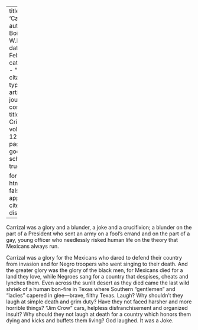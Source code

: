 
---
title: 'Carrizal'
author: Du Bois, W.E.B.
date: Feb. 1916
categories: 
  - ""
citation: 
  type: article-journal
  container-title: The Crisis
  volume: 12
  issue: 4
  page: 165
google-scholar: true

format:
  html:
    toc: false
    appendix-cite-as: display
---



Carrizal was a glory and a blunder, a joke and a crucifixion; a blunder
on the part of a President who sent an army on a fool's errand and on
the part of a gay, young officer who needlessly risked human life on the
theory that Mexicans always run.

Carrizal was a glory for the Mexicans who dared to defend their country
from invasion and for Negro troopers who went singing to their death.
And the greater glory was the glory of the black men, for Mexicans died
for a land they love, while Negroes sang for a country that despises,
cheats and lynches them. Even across the sunlit desert as they died came
the last wild shriek of a human bon-fire in Texas where Southern
"gentlemen" and "ladies" capered in glee---brave, filthy Texas. Laugh?
Why shouldn't they laugh at simple death and grim duty? Have they not
faced harsher and more horrible things? "Jim Crow" cars, helpless
disfranchisement and organized insult? Why should they not laugh at
death for a country which honors them dying and kicks and buffets them
living? God laughed. It was a Joke.

